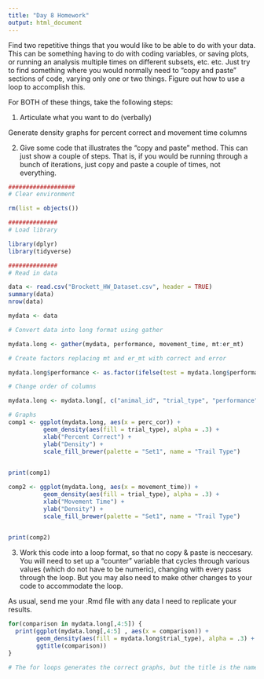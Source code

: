 ```yaml
---
title: "Day 8 Homework"
output: html_document
---
```


Find two repetitive things that you would like to be able to do with your data.  This can be something having to do with coding variables, or saving plots, or running an analysis multiple times on different subsets, etc. etc.  Just try to find something where you would normally need to "copy and paste" sections of code, varying only one or two things.  Figure out how to use a loop to accomplish this.  

For BOTH of these things, take the following steps:

1. Articulate what you want to do (verbally)

Generate density graphs for percent correct and movement time columns

2. Give some code that illustrates the "copy and paste" method.  This can just show a couple of steps.  That is, if you would be running through a bunch of iterations, just copy and paste a couple of times, not everything.

```r

###################
# Clear environment

rm(list = objects())

##############
# Load library

library(dplyr)
library(tidyverse)

##############
# Read in data

data <- read.csv("Brockett_HW_Dataset.csv", header = TRUE)
summary(data)
nrow(data)

mydata <- data

# Convert data into long format using gather

mydata.long <- gather(mydata, performance, movement_time, mt:er_mt)

# Create factors replacing mt and er_mt with correct and error

mydata.long$performance <- as.factor(ifelse(test = mydata.long$performance == "mt", yes = "correct", no = "error"))

# Change order of columns

mydata.long <- mydata.long[, c("animal_id", "trial_type", "performance", "perc_cor", "movement_time")]

# Graphs
comp1 <- ggplot(mydata.long, aes(x = perc_cor)) + 
          geom_density(aes(fill = trial_type), alpha = .3) +
          xlab("Percent Correct") +
          ylab("Density") +
          scale_fill_brewer(palette = "Set1", name = "Trail Type") 
        

print(comp1)

comp2 <- ggplot(mydata.long, aes(x = movement_time)) + 
          geom_density(aes(fill = trial_type), alpha = .3) +
          xlab("Movement Time") +
          ylab("Density") +
          scale_fill_brewer(palette = "Set1", name = "Trail Type") 
        

print(comp2)


```


3. Work this code into a loop format, so that no copy & paste is neccesary.  You will need to set up a "counter" variable that cycles through various values (which do not have to be numeric), changing with every pass through the loop.  But you may also need to make other changes to your code to accommodate the loop.

As usual, send me your .Rmd file with any data I need to replicate your results.

```r

for(comparison in mydata.long[,4:5]) {
  print(ggplot(mydata.long[,4:5] , aes(x = comparison)) +
        geom_density(aes(fill = mydata.long$trial_type), alpha = .3) +
        ggtitle(comparison))
}

# The for loops generates the correct graphs, but the title is the name of the first value not the column and it loses what dataframe I'm in unless I say mydata.long$trial_type in aesthetic


```

